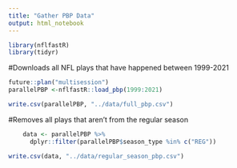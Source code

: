 ```yaml
---
title: "Gather PBP Data"
output: html_notebook
---
```


```r
library(nflfastR)
library(tidyr)
```


#Downloads all NFL plays that have happened between 1999-2021
```r
future::plan("multisession")
parallelPBP <-nflfastR::load_pbp(1999:2021)
```

```r
write.csv(parallelPBP, "../data/full_pbp.csv")
```

#Removes all plays that aren't from the regular season
```r
    data <- parallelPBP %>%
      dplyr::filter(parallelPBP$season_type %in% c("REG"))
```

```r
write.csv(data, "../data/regular_season_pbp.csv")
```